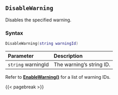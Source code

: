 ## `DisableWarning`

Disables\index{warnings!disabling} the specified warning.

### Syntax {-}

``` .lua
DisableWarning(string warningId)
```

**Parameter** | **Description**
| :-- | :-- |
`string` warningId | The warning's string ID.

Refer to **[EnableWarning()](#enablewarning)** for a list of warning IDs.

{{< pagebreak >}}
